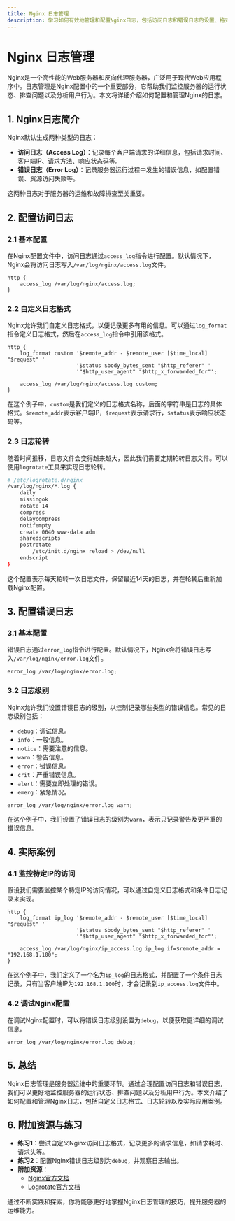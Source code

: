 ```yaml
---
title: Nginx 日志管理
description: 学习如何有效地管理和配置Nginx日志，包括访问日志和错误日志的设置、格式化和轮转。
---
```


# Nginx 日志管理

Nginx是一个高性能的Web服务器和反向代理服务器，广泛用于现代Web应用程序中。日志管理是Nginx配置中的一个重要部分，它帮助我们监控服务器的运行状态、排查问题以及分析用户行为。本文将详细介绍如何配置和管理Nginx的日志。

## 1. Nginx日志简介

Nginx默认生成两种类型的日志：

- **访问日志（Access Log）**：记录每个客户端请求的详细信息，包括请求时间、客户端IP、请求方法、响应状态码等。
- **错误日志（Error Log）**：记录服务器运行过程中发生的错误信息，如配置错误、资源访问失败等。

这两种日志对于服务器的运维和故障排查至关重要。

## 2. 配置访问日志

### 2.1 基本配置

在Nginx配置文件中，访问日志通过`access_log`指令进行配置。默认情况下，Nginx会将访问日志写入`/var/log/nginx/access.log`文件。

```nginx
http {
    access_log /var/log/nginx/access.log;
}
```

### 2.2 自定义日志格式

Nginx允许我们自定义日志格式，以便记录更多有用的信息。可以通过`log_format`指令定义日志格式，然后在`access_log`指令中引用该格式。

```nginx
http {
    log_format custom '$remote_addr - $remote_user [$time_local] "$request" '
                      '$status $body_bytes_sent "$http_referer" '
                      '"$http_user_agent" "$http_x_forwarded_for"';

    access_log /var/log/nginx/access.log custom;
}
```

在这个例子中，`custom`是我们定义的日志格式名称，后面的字符串是日志的具体格式。`$remote_addr`表示客户端IP，`$request`表示请求行，`$status`表示响应状态码等。

### 2.3 日志轮转

随着时间推移，日志文件会变得越来越大，因此我们需要定期轮转日志文件。可以使用`logrotate`工具来实现日志轮转。

```bash
# /etc/logrotate.d/nginx
/var/log/nginx/*.log {
    daily
    missingok
    rotate 14
    compress
    delaycompress
    notifempty
    create 0640 www-data adm
    sharedscripts
    postrotate
        /etc/init.d/nginx reload > /dev/null
    endscript
}
```

这个配置表示每天轮转一次日志文件，保留最近14天的日志，并在轮转后重新加载Nginx配置。

## 3. 配置错误日志

### 3.1 基本配置

错误日志通过`error_log`指令进行配置。默认情况下，Nginx会将错误日志写入`/var/log/nginx/error.log`文件。

```nginx
error_log /var/log/nginx/error.log;
```

### 3.2 日志级别

Nginx允许我们设置错误日志的级别，以控制记录哪些类型的错误信息。常见的日志级别包括：

- `debug`：调试信息。
- `info`：一般信息。
- `notice`：需要注意的信息。
- `warn`：警告信息。
- `error`：错误信息。
- `crit`：严重错误信息。
- `alert`：需要立即处理的错误。
- `emerg`：紧急情况。

```nginx
error_log /var/log/nginx/error.log warn;
```

在这个例子中，我们设置了错误日志的级别为`warn`，表示只记录警告及更严重的错误信息。

## 4. 实际案例

### 4.1 监控特定IP的访问

假设我们需要监控某个特定IP的访问情况，可以通过自定义日志格式和条件日志记录来实现。

```nginx
http {
    log_format ip_log '$remote_addr - $remote_user [$time_local] "$request" '
                      '$status $body_bytes_sent "$http_referer" '
                      '"$http_user_agent" "$http_x_forwarded_for"';

    access_log /var/log/nginx/ip_access.log ip_log if=$remote_addr = "192.168.1.100";
}
```

在这个例子中，我们定义了一个名为`ip_log`的日志格式，并配置了一个条件日志记录，只有当客户端IP为`192.168.1.100`时，才会记录到`ip_access.log`文件中。

### 4.2 调试Nginx配置

在调试Nginx配置时，可以将错误日志级别设置为`debug`，以便获取更详细的调试信息。

```nginx
error_log /var/log/nginx/error.log debug;
```

## 5. 总结

Nginx日志管理是服务器运维中的重要环节。通过合理配置访问日志和错误日志，我们可以更好地监控服务器的运行状态、排查问题以及分析用户行为。本文介绍了如何配置和管理Nginx日志，包括自定义日志格式、日志轮转以及实际应用案例。

## 6. 附加资源与练习

- **练习1**：尝试自定义Nginx访问日志格式，记录更多的请求信息，如请求耗时、请求头等。
- **练习2**：配置Nginx错误日志级别为`debug`，并观察日志输出。
- **附加资源**：
  - [Nginx官方文档](https://nginx.org/en/docs/)
  - [Logrotate官方文档](https://linux.die.net/man/8/logrotate)

通过不断实践和探索，你将能够更好地掌握Nginx日志管理的技巧，提升服务器的运维能力。